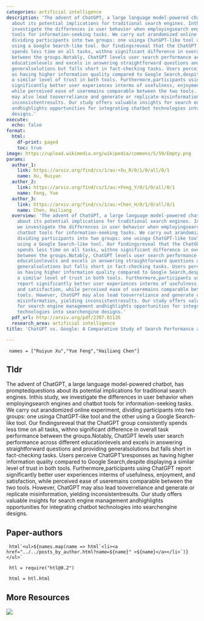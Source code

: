 ```yaml
---
categories: artificial intelligence
description: 'The advent of ChatGPT, a large language model-powered chatbot, has promptedquestions
  about its potential implications for traditional search engines. Inthis study, we
  investigate the differences in user behavior when employingsearch engines and chatbot
  tools for information-seeking tasks. We carry out arandomized online experiment,
  dividing participants into two groups: one usinga ChatGPT-like tool and the other
  using a Google Search-like tool. Our findingsreveal that the ChatGPT group consistently
  spends less time on all tasks, withno significant difference in overall task performance
  between the groups.Notably, ChatGPT levels user search performance across different
  educationlevels and excels in answering straightforward questions and providing
  generalsolutions but falls short in fact-checking tasks. Users perceive ChatGPT''sresponses
  as having higher information quality compared to Google Search,despite displaying
  a similar level of trust in both tools. Furthermore,participants using ChatGPT report
  significantly better user experiences interms of usefulness, enjoyment, and satisfaction,
  while perceived ease of useremains comparable between the two tools. However, ChatGPT
  may also lead tooverreliance and generate or replicate misinformation, yielding
  inconsistentresults. Our study offers valuable insights for search engine management
  andhighlights opportunities for integrating chatbot technologies into searchengine
  designs.'
execute:
  echo: false
format:
  html:
    df-print: paged
    toc: true
image: https://upload.wikimedia.org/wikipedia/commons/5/59/Empty.png
params:
  author_1:
    link: https://arxiv.org/find/cs/1/au:+Xu_R/0/1/0/all/0/1
    name: Xu, Ruiyun
  author_2:
    link: https://arxiv.org/find/cs/1/au:+Feng_Y/0/1/0/all/0/1
    name: Feng, Yue
  author_3:
    link: https://arxiv.org/find/cs/1/au:+Chen_H/0/1/0/all/0/1
    name: Chen, Hailiang
  overview: 'The advent of ChatGPT, a large language model-powered chatbot, has promptedquestions
    about its potential implications for traditional search engines. Inthis study,
    we investigate the differences in user behavior when employingsearch engines and
    chatbot tools for information-seeking tasks. We carry out arandomized online experiment,
    dividing participants into two groups: one usinga ChatGPT-like tool and the other
    using a Google Search-like tool. Our findingsreveal that the ChatGPT group consistently
    spends less time on all tasks, withno significant difference in overall task performance
    between the groups.Notably, ChatGPT levels user search performance across different
    educationlevels and excels in answering straightforward questions and providing
    generalsolutions but falls short in fact-checking tasks. Users perceive ChatGPT''sresponses
    as having higher information quality compared to Google Search,despite displaying
    a similar level of trust in both tools. Furthermore,participants using ChatGPT
    report significantly better user experiences interms of usefulness, enjoyment,
    and satisfaction, while perceived ease of useremains comparable between the two
    tools. However, ChatGPT may also lead tooverreliance and generate or replicate
    misinformation, yielding inconsistentresults. Our study offers valuable insights
    for search engine management andhighlights opportunities for integrating chatbot
    technologies into searchengine designs.'
  pdf_url: http://arxiv.org/pdf/2307.01135
  research_area: artificial intelligence
title: 'ChatGPT vs. Google: A Comparative Study of Search Performance and User Experience'

---
```

```ojs

 names = ["Ruiyun Xu","Yue Feng","Hailiang Chen"] 

``` 

## Tldr 
The advent of ChatGPT, a large language model-powered chatbot, has promptedquestions about its potential implications for traditional search engines. Inthis study, we investigate the differences in user behavior when employingsearch engines and chatbot tools for information-seeking tasks. We carry out arandomized online experiment, dividing participants into two groups: one usinga ChatGPT-like tool and the other using a Google Search-like tool. Our findingsreveal that the ChatGPT group consistently spends less time on all tasks, withno significant difference in overall task performance between the groups.Notably, ChatGPT levels user search performance across different educationlevels and excels in answering straightforward questions and providing generalsolutions but falls short in fact-checking tasks. Users perceive ChatGPT'sresponses as having higher information quality compared to Google Search,despite displaying a similar level of trust in both tools. Furthermore,participants using ChatGPT report significantly better user experiences interms of usefulness, enjoyment, and satisfaction, while perceived ease of useremains comparable between the two tools. However, ChatGPT may also lead tooverreliance and generate or replicate misinformation, yielding inconsistentresults. Our study offers valuable insights for search engine management andhighlights opportunities for integrating chatbot technologies into searchengine designs.

## Paper-authors

```ojs

 html`<ul>${names.map(name => html`<li><a href="../../posts_by_author.html?name=${name}" >${name}</a></li>`)}</ul>` 

``` 

```ojs

 htl = require("htl@0.2") 

``` 

```ojs

 html = htl.html 

``` 

## More Resources
[![](https://img.shields.io/badge/PDF-green?style=flat)]({{< meta params.pdf_url >}})
